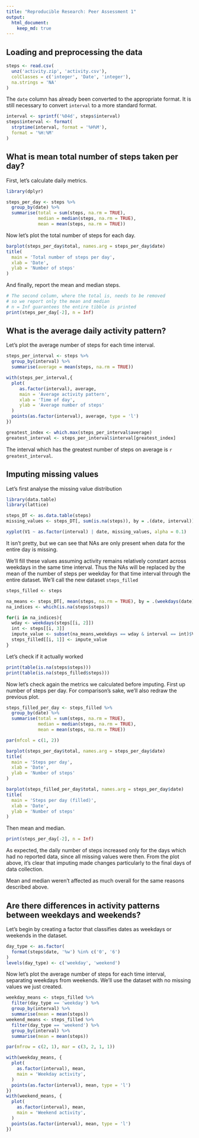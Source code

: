 ```yaml
---
title: "Reproducible Research: Peer Assessment 1"
output: 
  html_document:
    keep_md: true
---
```


## Loading and preprocessing the data
```r
steps <- read.csv(
  unz('activity.zip', 'activity.csv'),
  colClasses = c('integer', 'Date', 'integer'),
  na.strings = 'NA'
)
```

The `date` column has already been converted to the appropriate format. It is still necessary to convert `interval` to a more standard format.

```r
interval <- sprintf('%04d', steps$interval)
steps$interval <- format(
  strptime(interval, format = '%H%M'),
  format = '%H:%M'
)
```

## What is mean total number of steps taken per day?

First, let's calculate daily metrics.

```r
library(dplyr)

steps_per_day <- steps %>% 
  group_by(date) %>%
  summarise(total = sum(steps, na.rm = TRUE),
            median = median(steps, na.rm = TRUE),
            mean = mean(steps, na.rm = TRUE))
```

Now let's plot the total number of steps for each day.

```r
barplot(steps_per_day$total, names.arg = steps_per_day$date)
title(
  main = 'Total number of steps per day',
  xlab = 'Date',
  ylab = 'Number of steps'
)
```

And finally, report the mean and median steps.

```r
# The second column, where the total is, needs to be removed
# so we report only the mean and median
# n = Inf guarantees the entire tibble is printed
print(steps_per_day[-2], n = Inf)
```

## What is the average daily activity pattern?

Let's plot the average number of steps for each time interval.

```r
steps_per_interval <- steps %>% 
  group_by(interval) %>%
  summarise(average = mean(steps, na.rm = TRUE))

with(steps_per_interval,{
  plot(
     as.factor(interval), average,
     main = 'Average activity pattern',
     xlab = 'Time of day',
     ylab = 'Average number of steps'
  )
  points(as.factor(interval), average, type = 'l')
})
```

```r
greatest_index <- which.max(steps_per_interval$average)
greatest_interval <- steps_per_interval$interval[greatest_index] 
```

The interval which has the greatest number of steps on average is `r greatest_interval`.

## Imputing missing values

Let's first analyse the missing value distribution

```r
library(data.table)
library(lattice)

steps_DT <- as.data.table(steps)
missing_values <- steps_DT[, sum(is.na(steps)), by = .(date, interval)]

xyplot(V1 ~ as.factor(interval) | date, missing_values, alpha = 0.1)
```

It isn't pretty, but we can see that NAs are only present when data for the entire day is missing.

We'll fill these values assuming activity remains relatively constant across weekdays in the same time interval. Thus the NAs will be replaced by the mean of the number of steps per weekday for that time interval through the entire dataset. We'll call the new dataset `steps_filled`

```r
steps_filled <- steps

na_means <- steps_DT[, mean(steps, na.rm = TRUE), by = .(weekdays(date), interval)]
na_indices <- which(is.na(steps$steps))

for(i in na_indices){
  wday <- weekdays(steps[[i, 2]])
  int <- steps[[i, 3]]
  impute_value <- subset(na_means,weekdays == wday & interval == int)$V1
  steps_filled[[i, 1]] <- impute_value
}
```

Let's check if it actually worked

```r
print(table(is.na(steps$steps)))
print(table(is.na(steps_filled$steps)))
```

Now let's check again the metrics we calculated before imputing.
First up number of steps per day. For comparison's sake, we'll also redraw the previous plot.

```r
steps_filled_per_day <- steps_filled %>% 
  group_by(date) %>%
  summarise(total = sum(steps, na.rm = TRUE),
            median = median(steps, na.rm = TRUE),
            mean = mean(steps, na.rm = TRUE))

par(mfcol = c(1, 2))

barplot(steps_per_day$total, names.arg = steps_per_day$date)
title(
  main = 'Steps per day',
  xlab = 'Date',
  ylab = 'Number of steps'
)

barplot(steps_filled_per_day$total, names.arg = steps_per_day$date)
title(
  main = 'Steps per day (filled)',
  xlab = 'Date',
  ylab = 'Number of steps'
)

```

Then mean and median.

```r
print(steps_per_day[-2], n = Inf)
```

As expected, the daily number of steps increased only for the days which had no reported data, since all missing values were then. From the plot above, it's clear that imputing made changes particularly to the final days of data collection.

Mean and median weren't affected as much overall for the same reasons described above.

## Are there differences in activity patterns between weekdays and weekends?

Let's begin by creating a factor that classifies dates as weekdays or weekends in the dataset.

```r
day_type <- as.factor(
  format(steps$date, '%w') %in% c('0', '6')
)
levels(day_type) <- c('weekday', 'weekend')
```

Now let's plot the average number of steps for each time interval, separating weekdays from weekends. We'll use the dataset with no missing values we just created.

```r
weekday_means <- steps_filled %>%
  filter(day_type == 'weekday') %>%
  group_by(interval) %>%
  summarise(mean = mean(steps))
weekend_means <- steps_filled %>%
  filter(day_type == 'weekend') %>%
  group_by(interval) %>%
  summarise(mean = mean(steps))

par(mfrow = c(2, 1), mar = c(3, 2, 1, 1))

with(weekday_means, {
  plot(
    as.factor(interval), mean,
    main = 'Weekday activity',
  )
  points(as.factor(interval), mean, type = 'l')
})
with(weekend_means, {
  plot(
    as.factor(interval), mean,
    main = 'Weekend activity',
  )
  points(as.factor(interval), mean, type = 'l')
})

```

